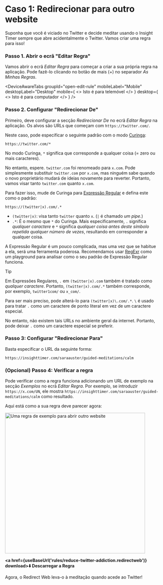 
# Caso 1: Redirecionar para outro website

Suponha que você é viciado no Twitter e decide meditar usando o Insight Timer sempre que abre acidentalmente o Twitter. Vamos criar uma regra para isso!

### Passo 1. Abrir o ecrã "Editar Regra"

Vamos abrir o ecrã *Editar Regra* para começar a criar a sua própria regra na aplicação. Pode fazê-lo clicando no botão de mais (+) no separador *As Minhas Regras*.

<DeviceAwareTabs
  groupId="open-edit-rule"
  mobileLabel="Mobile"
  desktopLabel="Desktop"
  mobile={
    <>
      Isto é para telemóvel
    </>
  }
  desktop={
    <>
      Isto é para computador
    </>
  }
/>

### Passo 2. Configurar "Redirecionar De"

Primeiro, deve configurar a secção *Redirecionar De* no ecrã *Editar Regra* na aplicação. Os alvos são URLs que começam com `https://twitter.com/`.

Neste caso, pode especificar o seguinte padrão com o modo [Curinga](rule-settings#url-pattern-wildcard):

```
https://twitter.com/*
```

No modo Curinga, `*` significa que corresponde a qualquer coisa (= zero ou mais caracteres).

No entanto, espere. `twitter.com` foi renomeado para `x.com`. Pode simplesmente substituir `twitter.com` por `x.com`, mas ninguém sabe quando o novo proprietário mudará de ideias novamente para reverter. Portanto, vamos visar tanto `twitter.com` quanto `x.com`.

Para fazer isso, mude de Curinga para [Expressão Regular](rule-settings#url-pattern-regular-expression) e defina este como o padrão:

```
https://(twitter|x).com/.*
```

* `(twitter|x)`: visa tanto `twitter` quanto `x`. (`|` é chamado *um pipe*.)
* `.*`: É o mesmo que `*` do Curinga. Mais especificamente, `.` significa *qualquer caractere* e `*` significa *qualquer coisa antes deste símbolo repetida qualquer número de vezes*, resultando em corresponder a qualquer coisa.

A Expressão Regular é um pouco complicada, mas uma vez que se habitue a ela, será uma ferramenta poderosa. Recomendamos usar [RegExr](https://regexr.com) como um playground para analisar como o seu padrão de Expressão Regular funciona.

> [!TIP]
> Em Expressões Regulares, `.` em `(twitter|x).com` também é tratado como *qualquer caractere*. Portanto, `(twitter|x).com/.*` também corresponde, por exemplo, `twitter1com/` ou `x_com/`.
>
> Para ser mais preciso, pode alterá-lo para `(twitter|x)\.com/.*`. `\` é usado para tratar `.` como um caractere de ponto literal em vez de um caractere especial.
>
> No entanto, não existem tais URLs no ambiente geral da internet. Portanto, pode deixar `.` como um caractere especial se preferir.

### Passo 3: Configurar "Redirecionar Para"

Basta especificar o URL da seguinte forma:

```
https://insighttimer.com/saraauster/guided-meditations/calm
```

### (Opcional) Passo 4: Verificar a regra

Pode verificar como a regra funciona adicionando um URL de exemplo na secção *Exemplos* no ecrã *Editar Regra*. Por exemplo, se introduzir `https://x.com/UN`, ele mostra `https://insighttimer.com/saraauster/guided-meditations/calm` como resultado.

Aqui está como a sua regra deve parecer agora:

<Image src={RuleCreationOpenAnotherWebsiteRulePreview} alt="Uma regra de exemplo para abrir outro website" height="460" hasRoundedCorners hasShadow />

**<a href={useBaseUrl('rules/reduce-twitter-addiction.redirectweb')} download>⬇️ Descarregar a Regra</a>**

Agora, o Redirect Web leva-o à meditação quando acede ao Twitter!